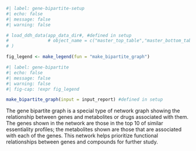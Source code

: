 ```r
#| label: gene-bipartite-setup
#| echo: false
#| message: false
#| warning: false

# load_ddh_data(app_data_dir#, #defined in setup
#               # object_name = c("master_top_table","master_bottom_table", "hmdb_proteins", "hmdb_metabolites", "gene_summary", "cell_line_dep_sim", "cell_line_exp_sim", "prism_cor_nest", "gene_summary")
# ) 

fig_legend <- make_legend(fun = "make_bipartite_graph")

```

```r
#| label: gene-bipartite
#| echo: false
#| message: false
#| warning: false
#| fig-cap: !expr fig_legend

make_bipartite_graph(input = input_report) #defined in setup

```
  
The gene bipartite graph is a special type of network graph showing the relationship between genes and metabolites or drugs associated with them. The genes shown in the network are those in the top 10 of similar essentiality profiles; the metabolites shown are those that are associated with each of the genes. This network helps prioritize functional relationships between genes and compounds for further study.  